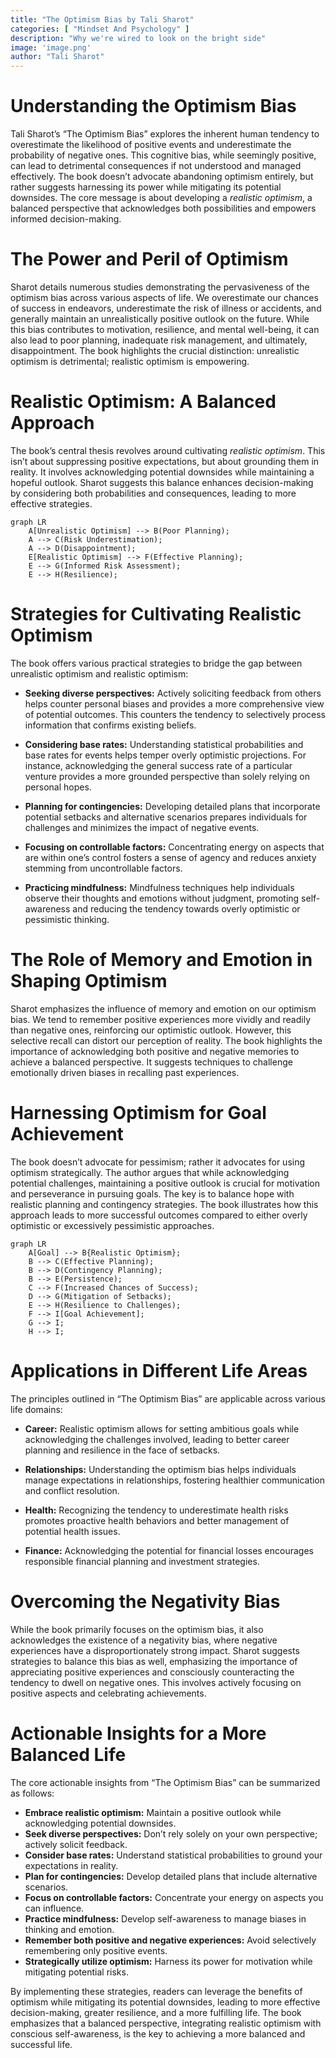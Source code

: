 ```yaml
---
title: "The Optimism Bias by Tali Sharot"
categories: [ "Mindset And Psychology" ]
description: "Why we're wired to look on the bright side"
image: 'image.png'
author: "Tali Sharot"
---
```

# Understanding the Optimism Bias

Tali Sharot's "The Optimism Bias" explores the inherent human tendency to overestimate the likelihood of positive events and underestimate the probability of negative ones. This cognitive bias, while seemingly positive, can lead to detrimental consequences if not understood and managed effectively. The book doesn't advocate abandoning optimism entirely, but rather suggests harnessing its power while mitigating its potential downsides.  The core message is about developing a *realistic optimism*, a balanced perspective that acknowledges both possibilities and empowers informed decision-making.

# The Power and Peril of Optimism

Sharot details numerous studies demonstrating the pervasiveness of the optimism bias across various aspects of life.  We overestimate our chances of success in endeavors,  underestimate the risk of illness or accidents, and generally maintain an unrealistically positive outlook on the future. While this bias contributes to motivation, resilience, and mental well-being, it can also lead to poor planning, inadequate risk management, and ultimately, disappointment.  The book highlights the crucial distinction:  unrealistic optimism is detrimental; realistic optimism is empowering.

#  Realistic Optimism: A Balanced Approach

The book’s central thesis revolves around cultivating *realistic optimism*. This isn't about suppressing positive expectations, but about grounding them in reality. It involves acknowledging potential downsides while maintaining a hopeful outlook.  Sharot suggests this balance enhances decision-making by considering both probabilities and consequences, leading to more effective strategies.

```mermaid
graph LR
    A[Unrealistic Optimism] --> B(Poor Planning);
    A --> C(Risk Underestimation);
    A --> D(Disappointment);
    E[Realistic Optimism] --> F(Effective Planning);
    E --> G(Informed Risk Assessment);
    E --> H(Resilience);
```

# Strategies for Cultivating Realistic Optimism

The book offers various practical strategies to bridge the gap between unrealistic optimism and realistic optimism:

* **Seeking diverse perspectives:**  Actively soliciting feedback from others helps counter personal biases and provides a more comprehensive view of potential outcomes. This counters the tendency to selectively process information that confirms existing beliefs.

* **Considering base rates:**  Understanding statistical probabilities and base rates for events helps temper overly optimistic projections. For instance, acknowledging the general success rate of a particular venture provides a more grounded perspective than solely relying on personal hopes.

* **Planning for contingencies:**  Developing detailed plans that incorporate potential setbacks and alternative scenarios prepares individuals for challenges and minimizes the impact of negative events.

* **Focusing on controllable factors:**  Concentrating energy on aspects that are within one's control fosters a sense of agency and reduces anxiety stemming from uncontrollable factors.

* **Practicing mindfulness:**  Mindfulness techniques help individuals observe their thoughts and emotions without judgment, promoting self-awareness and reducing the tendency towards overly optimistic or pessimistic thinking.


# The Role of Memory and Emotion in Shaping Optimism

Sharot emphasizes the influence of memory and emotion on our optimism bias. We tend to remember positive experiences more vividly and readily than negative ones, reinforcing our optimistic outlook.  However, this selective recall can distort our perception of reality. The book highlights the importance of acknowledging both positive and negative memories to achieve a balanced perspective.  It suggests techniques to challenge emotionally driven biases in recalling past experiences.

#  Harnessing Optimism for Goal Achievement

The book doesn't advocate for pessimism; rather it advocates for using optimism strategically. The author argues that while acknowledging potential challenges, maintaining a positive outlook is crucial for motivation and perseverance in pursuing goals.  The key is to balance hope with realistic planning and contingency strategies.  The book illustrates how this approach leads to more successful outcomes compared to either overly optimistic or excessively pessimistic approaches.

```mermaid
graph LR
    A[Goal] --> B{Realistic Optimism};
    B --> C(Effective Planning);
    B --> D(Contingency Planning);
    B --> E(Persistence);
    C --> F(Increased Chances of Success);
    D --> G(Mitigation of Setbacks);
    E --> H(Resilience to Challenges);
    F --> I[Goal Achievement];
    G --> I;
    H --> I;
```

#  Applications in Different Life Areas

The principles outlined in "The Optimism Bias" are applicable across various life domains:

* **Career:**  Realistic optimism allows for setting ambitious goals while acknowledging the challenges involved, leading to better career planning and resilience in the face of setbacks.

* **Relationships:**  Understanding the optimism bias helps individuals manage expectations in relationships, fostering healthier communication and conflict resolution.

* **Health:**  Recognizing the tendency to underestimate health risks promotes proactive health behaviors and better management of potential health issues.

* **Finance:**  Acknowledging the potential for financial losses encourages responsible financial planning and investment strategies.


#  Overcoming the Negativity Bias

While the book primarily focuses on the optimism bias, it also acknowledges the existence of a negativity bias, where negative experiences have a disproportionately strong impact. Sharot suggests strategies to balance this bias as well, emphasizing the importance of appreciating positive experiences and consciously counteracting the tendency to dwell on negative ones.  This involves actively focusing on positive aspects and celebrating achievements.


# Actionable Insights for a More Balanced Life

The core actionable insights from "The Optimism Bias" can be summarized as follows:

* **Embrace realistic optimism:**  Maintain a positive outlook while acknowledging potential downsides.
* **Seek diverse perspectives:**  Don't rely solely on your own perspective; actively solicit feedback.
* **Consider base rates:**  Understand statistical probabilities to ground your expectations in reality.
* **Plan for contingencies:**  Develop detailed plans that include alternative scenarios.
* **Focus on controllable factors:**  Concentrate your energy on aspects you can influence.
* **Practice mindfulness:**  Develop self-awareness to manage biases in thinking and emotion.
* **Remember both positive and negative experiences:**  Avoid selectively remembering only positive events.
* **Strategically utilize optimism:**  Harness its power for motivation while mitigating potential risks.

By implementing these strategies, readers can leverage the benefits of optimism while mitigating its potential downsides, leading to more effective decision-making, greater resilience, and a more fulfilling life.  The book emphasizes that a balanced perspective, integrating realistic optimism with conscious self-awareness, is the key to achieving a more balanced and successful life.

